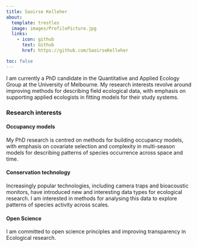 ```yaml
---
title: Saoirse Kelleher
about:
  template: trestles
  image: images/ProfilePicture.jpg
  links:
    - icon: github
      text: Github
      href: https://github.com/SaoirseKelleher

toc: false
---
```


I am currently a PhD candidate in the Quantitative and Applied Ecology Group at the University of Melbourne. My research interests revolve around improving methods for describing field ecological data, with emphasis on supporting applied ecologists in fitting models for their study systems.

### Research interests

#### Occupancy models

My PhD research is centred on methods for building occupancy models, with emphasis on covariate selection and complexity in multi-season models for describing patterns of species occurrence across space and time.

#### Conservation technology

Increasingly popular technologies, including camera traps and bioacoustic monitors, have introduced new and interesting data types for ecological research. I am interested in methods for analysing this data to explore patterns of species activity across scales.

#### Open Science

I am committed to open science principles and improving transparency in Ecological research.
